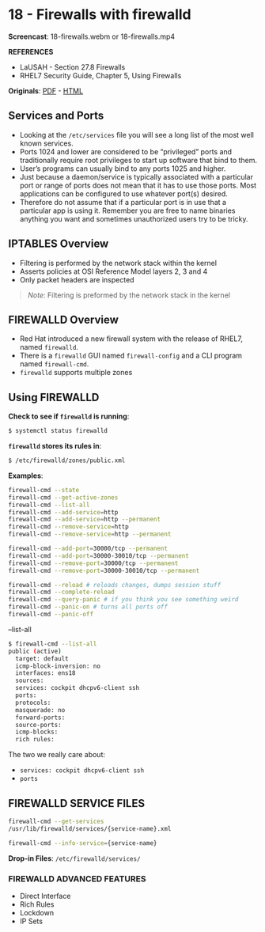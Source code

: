 # 18 - Firewalls with firewalld {#unit-18}

__Screencast__: 18-firewalls.webm or 18-firewalls.mp4

__REFERENCES__

- LaUSAH - Section 27.8 Firewalls
- RHEL7 Security Guide, Chapter 5, Using Firewalls

__Originals__: [PDF](18/Firewalls with firewalld.pdf) - [HTML](18/firewalls-and-firewalld.html)

## Services and Ports

- Looking at the `/etc/services` file you will see a long list of the most well known services.
- Ports 1024 and lower are considered to be "privileged" ports and traditionally require root privileges to start up software that bind to them.
- User's programs can usually bind to any ports 1025 and higher.
- Just because a daemon/service is typically associated with a particular port or range of ports does not mean that it has to use those ports. Most applications can be configured to use whatever port(s) desired.
- Therefore do not assume that if a particular port is in use that a particular app is using it. Remember you are free to name binaries anything you want and sometimes unauthorized users try to be tricky.

## IPTABLES Overview

- Filtering is performed by the network stack within the kernel
- Asserts policies at OSI Reference Model layers 2, 3 and 4
- Only packet headers are inspected

> _Note_: Filtering is preformed by the network stack in the kernel

## FIREWALLD Overview

- Red Hat introduced a new firewall system with the release of RHEL7, named `firewalld`.
- There is a `firewalld` GUI named `firewall-config` and a CLI program named `firewall-cmd`.
- `firewalld` supports multiple zones

## Using FIREWALLD

__Check to see if `firewalld` is running__:

```bash
$ systemctl status firewalld
```

__`firewalld` stores its rules in__: 

```bash
$ /etc/firewalld/zones/public.xml
```

__Examples__:

```bash
firewall-cmd --state
firewall-cmd --get-active-zones
firewall-cmd --list-all
firewall-cmd --add-service=http
firewall-cmd --add-service=http --permanent
firewall-cmd --remove-service=http
firewall-cmd --remove-service=http --permanent

firewall-cmd --add-port=30000/tcp --permanent
firewall-cmd --add-port=30000-30010/tcp --permanent
firewall-cmd --remove-port=30000/tcp --permanent
firewall-cmd --remove-port=30000-30010/tcp --permanent

firewall-cmd --reload # reloads changes, dumps session stuff
firewall-cmd --complete-reload
firewall-cmd --query-panic # if you think you see something weird
firewall-cmd --panic-on # turns all ports off
firewall-cmd --panic-off
```

--list-all

```bash
$ firewall-cmd --list-all
public (active)
  target: default
  icmp-block-inversion: no
  interfaces: ens18
  sources: 
  services: cockpit dhcpv6-client ssh
  ports: 
  protocols: 
  masquerade: no
  forward-ports: 
  source-ports: 
  icmp-blocks: 
  rich rules: 
```

The two we really care about:

- `services: cockpit dhcpv6-client ssh`
- `ports`



## FIREWALLD SERVICE FILES

```bash
firewall-cmd --get-services
/usr/lib/firewalld/services/{service-name}.xml

firewall-cmd --info-service={service-name}
```

__Drop-in Files__: `/etc/firewalld/services/`

### FIREWALLD ADVANCED FEATURES

- Direct Interface
- Rich Rules
- Lockdown
- IP Sets

